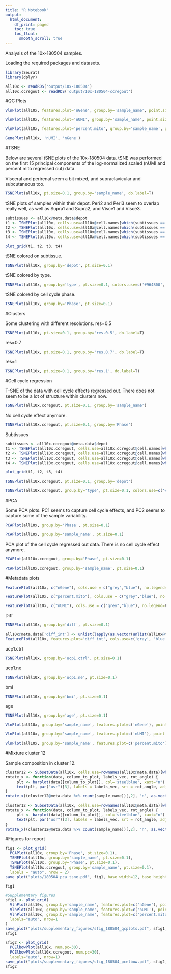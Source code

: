 ```yaml
---
title: "R Notebook"
output:
  html_document:
    df_print: paged
    toc: true
    toc_float: 
      smooth_scroll: true
---
```


Analysis of the 10x-180504 samples.

Loading the required packages and datasets. 

```r
library(Seurat)
library(dplyr)

all10x <- readRDS('output/10x-180504')
all10x.ccregout <- readRDS('output/10x-180504-ccregout')
```

#QC Plots

```r
VlnPlot(all10x, features.plot='nGene', group.by='sample_name', point.size.use=-1, x.lab.rot=T)
```

```r
VlnPlot(all10x, features.plot='nUMI', group.by='sample_name', point.size.use=-1, x.lab.rot=T)
```

```r
VlnPlot(all10x, features.plot='percent.mito', group.by='sample_name', point.size.use=-1, x.lab.rot=T)
```

```r
GenePlot(all10x, 'nUMI', 'nGene')
```


#TSNE 

Below are several tSNE plots of the 10x-180504 data. tSNE was performed on the first 15 principal components of the log-normalized scaled (nUMI and percent.mito regressed out) data.

Visceral and perirenal seem a bit mixed, and supraclavicular and subcutaneous too. 

```r
TSNEPlot(all10x, pt.size=0.1, group.by='sample_name', do.label=T)
```

tSNE plots of samples within their depot.
Peri2 and Peri3 seem to overlap really well, as well as Supra1 and Supra2, and Visce1 and Visce3.

```r
subtissues <- all10x@meta.data$depot
t1 <- TSNEPlot(all10x, cells.use=all10x@cell.names[which(subtissues == 'Peri')], group.by='sample_name', pt.size=0.2)
t2 <- TSNEPlot(all10x, cells.use=all10x@cell.names[which(subtissues == 'Subq')], group.by='sample_name', pt.size=0.2)
t3 <- TSNEPlot(all10x, cells.use=all10x@cell.names[which(subtissues == 'Supra')], group.by='sample_name', pt.size=0.2)
t4 <- TSNEPlot(all10x, cells.use=all10x@cell.names[which(subtissues == 'Visce')], group.by='sample_name', pt.size=0.2)
```


```r
plot_grid(t1, t2, t3, t4)
```

tSNE colored on subtissue.

```r
TSNEPlot(all10x, group.by='depot', pt.size=0.1)
```

tSNE colored by type.

```r
TSNEPlot(all10x, group.by='type', pt.size=0.1, colors.use=c('#964B00', '#F7E7CE'))
```


tSNE colored by cell cycle phase. 

```r
TSNEPlot(all10x, group.by='Phase', pt.size=0.1)
```

#Clusters 

Some clustering with different resolutions.
res=0.5

```r
TSNEPlot(all10x, pt.size=0.1, group.by='res.0.5', do.label=T)
```

res=0.7

```r
TSNEPlot(all10x, pt.size=0.1, group.by='res.0.7', do.label=T)
```

res=1

```r
TSNEPlot(all10x, pt.size=0.1, group.by='res.1', do.label=T)
```


#Cell cycle regression

T-SNE of the data with cell cycle effects regressed out. There does not seem to be a lot of structure within clusters now. 

```r
TSNEPlot(all10x.ccregout, pt.size=0.1, group.by='sample_name')
```

No cell cycle effect anymore. 

```r
TSNEPlot(all10x.ccregout, pt.size=0.1, group.by='Phase')
```

Subtissues

```r
subtissues <- all10x.ccregout@meta.data$depot
t1 <- TSNEPlot(all10x.ccregout, cells.use=all10x.ccregout@cell.names[which(subtissues %in% 'Peri')], group.by='sample_name', pt.size=0.2)
t2 <- TSNEPlot(all10x.ccregout, cells.use=all10x.ccregout@cell.names[which(subtissues %in% 'Subq')], group.by='sample_name', pt.size=0.2)
t3 <- TSNEPlot(all10x.ccregout, cells.use=all10x.ccregout@cell.names[which(subtissues %in% 'Supra')], group.by='sample_name', pt.size=0.2)
t4 <- TSNEPlot(all10x.ccregout, cells.use=all10x.ccregout@cell.names[which(subtissues %in% 'Visce')], group.by='sample_name', pt.size=0.2)

```

```r
plot_grid(t1, t2, t3, t4)
```

```r
TSNEPlot(all10x.ccregout, pt.size=0.1, group.by='depot')
```

```r
TSNEPlot(all10x.ccregout, group.by='type', pt.size=0.1, colors.use=c('#964B00', '#F7E7CE'))
```

#PCA

Some PCA plots. PC1 seems to capture cell cycle effects, and PC2 seems to capture some of the sample variability. 

```r
PCAPlot(all10x, group.by='Phase', pt.size=0.1)
```

```r
PCAPlot(all10x, group.by='sample_name', pt.size=0.1)
```

PCA plot of the cell cycle regressed out data. There is no cell cycle effect anymore. 

```r
PCAPlot(all10x.ccregout, group.by='Phase', pt.size=0.1)
```

```r
PCAPlot(all10x.ccregout, group.by='sample_name', pt.size=0.1)
```


#Metadata plots


```r
FeaturePlot(all10x, c("nGene"), cols.use = c("grey","blue"), no.legend=F)
```

```r
FeaturePlot(all10x, c("percent.mito"), cols.use = c("grey","blue"), no.legend=F)
```


```r
FeaturePlot(all10x, c("nUMI"), cols.use = c("grey","blue"), no.legend=F)
```

Diff

```r
TSNEPlot(all10x, group.by='diff', pt.size=0.1)
```

```r
all10x@meta.data['diff_int'] <- unlist(lapply(as.vector(unlist(all10x@meta.data$diff)), function(x){return(strtoi(strsplit(x, '%')))}))
FeaturePlot(all10x, features.plot='diff_int', cols.use=c('gray', 'blue'), no.legend=F)
```

ucp1.ctrl

```r
TSNEPlot(all10x, group.by='ucp1.ctrl', pt.size=0.1)
```

ucp1.ne

```r
TSNEPlot(all10x, group.by='ucp1.ne', pt.size=0.1)
```

bmi

```r
TSNEPlot(all10x, group.by='bmi', pt.size=0.1)
```

age 

```r
TSNEPlot(all10x, group.by='age', pt.size=0.1)
```


```r
VlnPlot(all10x, group.by='sample_name', features.plot=c('nGene'), point.size.use = -1, x.lab.rot=T)
```

```r
VlnPlot(all10x, group.by='sample_name', features.plot=c('nUMI'), point.size.use = -1, x.lab.rot=T)
```

```r
VlnPlot(all10x, group.by='sample_name', features.plot=c('percent.mito'), point.size.use = -1, x.lab.rot=T)
```

#Mixture cluster 12

Sample composition in cluster 12. 

```r
cluster12 <- SubsetData(all10x, cells.use=rownames(all10x@meta.data)[which(all10x@meta.data$res.0.5 %in% 12)])
rotate_x <- function(data, column_to_plot, labels_vec, rot_angle) {
     plt <- barplot(data[[column_to_plot]], col='steelblue', xaxt="n")
     text(plt, par("usr")[3], labels = labels_vec, srt = rot_angle, adj = c(1.1,1.1), xpd = TRUE, cex=1)
}
rotate_x((cluster12@meta.data %>% count(sample_name))[,2], 'n', as.vector(unlist((cluster12@meta.data %>% count(sample_name))[,1])), 45)
```

```r
cluster12 <- SubsetData(all10x, cells.use=rownames(all10x@meta.data)[which(all10x@meta.data$res.0.5 %in% 12)])
rotate_x <- function(data, column_to_plot, labels_vec, rot_angle) {
     plt <- barplot(data[[column_to_plot]], col='steelblue', xaxt="n")
     text(plt, par("usr")[3], labels = labels_vec, srt = rot_angle, adj = c(1.1,1.1), xpd = TRUE, cex=1)
}
rotate_x((cluster12@meta.data %>% count(sample_name))[,2], 'n', as.vector(unlist((cluster12@meta.data %>% count(sample_name))[,1])), 90)
```


#Figures for report

```r
fig1 <- plot_grid(
  PCAPlot(all10x, group.by='Phase', pt.size=0.1),
  TSNEPlot(all10x, group.by='sample_name', pt.size=0.1),
  TSNEPlot(all10x, group.by='Phase', pt.size=0.1),
  TSNEPlot(all10x.ccregout, group.by='sample_name', pt.size=0.1),
  labels = "auto", nrow = 2)
save_plot("plots/180504_pca_tsne.pdf", fig1, base_width=12, base_height = 9)
```


```r
fig1
```

```r
#Supplementary figures
sfig1 <- plot_grid(
  VlnPlot(all10x, group.by='sample_name', features.plot=c('nGene'), point.size.use = -1, x.lab.rot=T, size.x.use=8),
  VlnPlot(all10x, group.by='sample_name', features.plot=c('nUMI'), point.size.use = -1, x.lab.rot=T, size.x.use=8),
  VlnPlot(all10x, group.by='sample_name', features.plot=c('percent.mito'), point.size.use = -1, x.lab.rot=T, size.x.use=8), 
  labels="auto", nrow=1
)
save_plot("plots/supplementary_figures/sfig_180504_qcplots.pdf", sfig1, base_width=12, base_height=3)
sfig1
```

```r
sfig2 <- plot_grid(
  PCElbowPlot(all10x, num.pc=30),
  PCElbowPlot(all10x.ccregout, num.pc=30),
  labels="auto", nrow=1)
save_plot("plots/supplementary_figures/sfig_180504_pcelbow.pdf", sfig2, base_width=12, base_height=4)
sfig2
```

